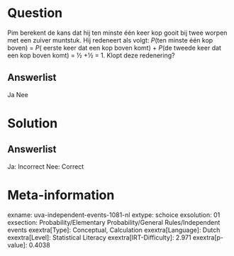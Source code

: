 Question
========

Pim berekent de kans dat hij ten minste één keer kop gooit bij twee
worpen met een zuiver muntstuk. Hij redeneert als volgt: *P*(ten minste
één kop boven) = *P*( eerste keer dat een kop boven komt) + *P*(de
tweede keer dat een kop boven komt) = ½ +½ = 1. Klopt deze redenering?

Answerlist
----------

Ja
Nee

Solution
========

Answerlist
----------

Ja: Incorrect
Nee: Correct

Meta-information
================
exname: uva-independent-events-1081-nl
extype: schoice
exsolution: 01
exsection: Probability/Elementary Probability/General Rules/Independent events
exextra[Type]: Conceptual, Calculation
exextra[Language]: Dutch
exextra[Level]: Statistical Literacy
exextra[IRT-Difficulty]: 2.971
exextra[p-value]: 0.4038
